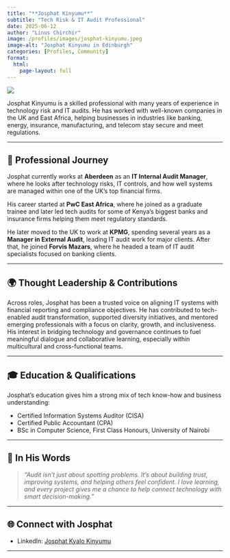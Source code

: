 ```yaml
---
title: "**Josphat Kinyumu**"
subtitle: "Tech Risk & IT Audit Professional"
date: 2025-06-12
author: "Linus Chirchir"
image: /profiles/images/josphat-kinyumu.jpeg
image-alt: "Josphat Kinyumu in Edinburgh"
categories: [Profiles, Community]
format:
  html:
    page-layout: full
---
```


![](/profiles/images/josphat-kinyumu.jpeg)

Josphat Kinyumu is a skilled professional with many years of experience in technology risk and IT audits. He has worked with well-known companies in the UK and East Africa, helping businesses in industries like banking, energy, insurance, manufacturing, and telecom stay secure and meet regulations.

---

## 💼 Professional Journey

Josphat currently works at **Aberdeen** as an **IT Internal Audit Manager**, where he looks after technology risks, IT controls, and how well systems are managed within one of the UK’s top financial firms.

His career started at **PwC East Africa**, where he joined as a graduate trainee and later led tech audits for some of Kenya’s biggest banks and insurance firms helping them meet regulatory standards.

He later moved to the UK to work at **KPMG**, spending several years as a **Manager in External Audit**, leading IT audit work for major clients. After that, he joined **Forvis Mazars**, where he headed a team of IT audit specialists focused on banking clients.

---

## 🌍 Thought Leadership & Contributions

Across roles, Josphat has been a trusted voice on aligning IT systems with financial reporting and compliance objectives. He has contributed to tech-enabled audit transformation, supported diversity initiatives, and mentored emerging professionals with a focus on clarity, growth, and inclusiveness. His interest in bridging technology and governance continues to fuel meaningful dialogue and collaborative learning, especially within multicultural and cross-functional teams.

---

## 🎓 Education & Qualifications

Josphat’s education gives him a strong mix of tech know-how and business understanding:

- Certified Information Systems Auditor (CISA)  
- Certified Public Accountant (CPA)  
- BSc in Computer Science, First Class Honours, University of Nairobi  

---

## 💬 In His Words

> *“Audit isn’t just about spotting problems. It’s about building trust, improving systems, and helping others feel confident. I love learning, and every project gives me a chance to help connect technology with smart decision-making.”*

---

## 🌐 Connect with Josphat

- LinkedIn: [Josphat Kyalo Kinyumu](https://www.linkedin.com/in/josphat-kyalo-kinyumu-100b6b79/)

---